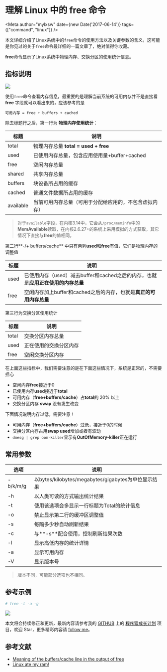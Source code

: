 # 理解 Linux 中的 free 命令


<Meta author="mylxsw" date={new Date('2017-06-14')} tags={["command", "linux"]} /> 

本文详细介绍了Linux系统中的`free`命令的使用方法以及关键参数的含义，这可能是你见过的关于`free`命令最详细的一篇文章了，绝对值得你收藏。

**free**命令显示了Linux系统中物理内存、交换分区的使用统计信息。

## 指标说明

![](https://ssl.aicode.cc/14965636958956.jpg)

使用`free`命令查看内存信息，最重要的是理解当前系统的可用内存并不是直接看 **free** 字段就可以看出来的，应该参考的是

```
可用内存 = free + buffers + cached
```

除去标题行之后，第一行为 **物理内存使用统计**：

| 标题      | 说明                                                   |
| --------- | ------------------------------------------------------ |
| total     | 物理内存总量 **total = used + free**                   |
| used      | 已使用内存总量，包含应用使用量+buffer+cached           |
| free      | 空闲内存总量                                           |
| shared    | 共享内存总量                                           |
| buffers   | 块设备所占用的缓存                                     |
| cached    | 普通文件数据所占用的缓存                               |
| available | 当前可用内存总量（可用于分配给应用的，不包含虚拟内存） |

> 对于`available`字段，在内核3.14中，它会从`/proc/meminfo`中的**MemAvailable**读取，在内核2.6.27+的系统上采用模拟的方式获取，其它情况下直接与**free**的值相同。

第二行**-/+ buffers/cache** 中只有两列**used**和**free**有值，它们是物理内存的调整值

| 标题 | 说明                                                         |
| ---- | ------------------------------------------------------------ |
| used | 已使用内存（used）减去buffer和cached之后的内存，也就是**应用正在使用的内存总量** |
| free | 空闲内存加上buffer和cached之后的内存，也就是**真正的可用内存总量** |

第三行为交换分区使用统计

| 标题  | 说明                   |
| ----- | ---------------------- |
| total | 交换分区内存总量       |
| used  | 正在使用的交换分区内存 |
| free  | 空闲交换分区内存       |

在上面这些指标中，我们需要注意的是在下面这些情况下，系统是正常的，不需要担心

- 空闲内存**free**接近于0
- 已使用内存**used**接近于**total**
- 可用内存（**free+buffers/cache**）占**total**的 20% 以上
- 交换分区内存 **swap** 没有发生改变

下面情况说明内存过低，需要注意！

- 可用内存（**free+buffers/cache**）过低，接近于0的时候
- 交换分区内存占用**swap used**增加或者有波动
- `dmesg | grep oom-killer`显示有**OutOfMemory-killer**正在运行

## 常用参数


| 选项     | 说明                                                |
| -------- | --------------------------------------------------- |
| -b/k/m/g | 以bytes/kilobytes/megabytes/gigabytes为单位显示结果 |
| -h       | 以人类可读的方式输出统计结果                        |
| -t       | 使用该选项会多显示一行标题为Total的统计信息         |
| -o       | 禁止显示第二行的缓冲区调整值                        |
| -s       | 每隔多少秒自动刷新结果                              |
| -c       | 与**-s**配合使用，控制刷新结果次数                  |
| -l       | 显示高低内存的统计详情                              |
| -a       | 显示可用内存                                        |
| -V       | 显示版本号                                          |

> 版本不同，可能部分选项也不相同。

## 参考示例

```bash
# free -t -a -g
```

![](https://ssl.aicode.cc/14965907444264.jpg)


本文将会持续修正和更新，最新内容请参考我的 [GITHUB](https://github.com/mylxsw) 上的 [程序猿成长计划](https://github.com/mylxsw/growing-up) 项目，欢迎 Star，更多精彩内容请 [follow me](https://github.com/mylxsw)。


## 参考文献

- [Meaning of the buffers/cache line in the output of free](https://serverfault.com/questions/85470/meaning-of-the-buffers-cache-line-in-the-output-of-free)
- [Linux ate my ram!](http://www.linuxatemyram.com/)